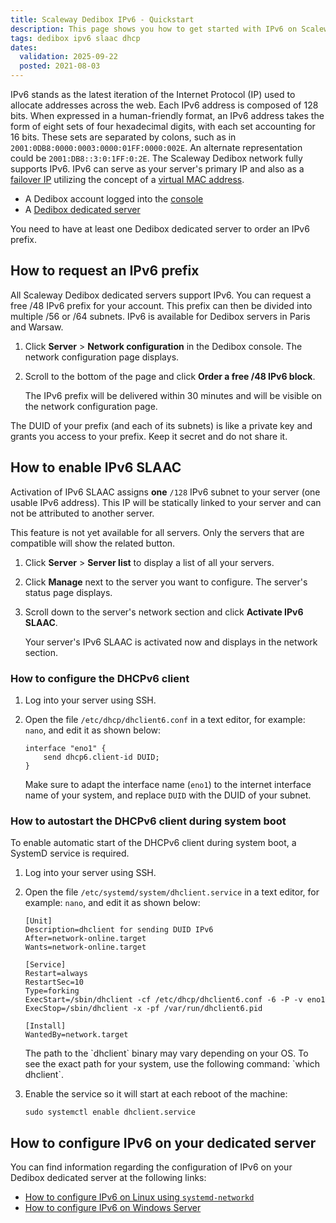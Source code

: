 ```yaml
---
title: Scaleway Dedibox IPv6 - Quickstart
description: This page shows you how to get started with IPv6 on Scaleway Dedibox.
tags: dedibox ipv6 slaac dhcp
dates:
  validation: 2025-09-22
  posted: 2021-08-03
---
```



IPv6 stands as the latest iteration of the Internet Protocol (IP) used to allocate addresses across the web. Each IPv6 address is composed of 128 bits. When expressed in a human-friendly format, an IPv6 address takes the form of eight sets of four hexadecimal digits, with each set accounting for 16 bits. These sets are separated by colons, such as in `2001:0DB8:0000:0003:0000:01FF:0000:002E`. An alternate representation could be `2001:DB8::3:0:1FF:0:2E`. The Scaleway Dedibox network fully supports IPv6. IPv6 can serve as your server's primary IP and also as a [failover IP](/dedibox-ip-failover/concepts/#failover-ips) utilizing the concept of a [virtual MAC address](/dedibox-ip-failover/concepts/#virtual-mac-address).

<Requirements />

- A Dedibox account logged into the [console](https://console.online.net)
- A [Dedibox dedicated server](https://www.scaleway.com/en/dedibox/)

<Message type="note">
  You need to have at least one Dedibox dedicated server to order an IPv6 prefix.
</Message>

## How to request an IPv6 prefix

All Scaleway Dedibox dedicated servers support IPv6. You can request a free /48 IPv6 prefix for your account. This prefix can then be divided into multiple /56 or /64 subnets. IPv6 is available for Dedibox servers in Paris and Warsaw.

1. Click **Server** > **Network configuration** in the Dedibox console. The network configuration page displays.
2. Scroll to the bottom of the page and click **Order a free /48 IPv6 block**.

    The IPv6 prefix will be delivered within 30 minutes and will be visible on the network configuration page.

<Message type="important">
  The DUID of your prefix (and each of its subnets) is like a private key and grants you access to your prefix. Keep it secret and do not share it.
</Message>

## How to enable IPv6 SLAAC

Activation of IPv6 SLAAC assigns **one** `/128` IPv6 subnet to your server (one usable IPv6 address). This IP will be statically linked to your server and can not be attributed to another server.

<Message tyoe="note">
  This feature is not yet available for all servers. Only the servers that are compatible will show the related button.
</Message>

1. Click **Server** > **Server list** to display a list of all your servers.
2. Click **Manage** next to the server you want to configure. The server's status page displays.
3. Scroll down to the server's network section and click **Activate IPv6 SLAAC**.

    Your server's IPv6 SLAAC is activated now and displays in the network section.

### How to configure the DHCPv6 client

1. Log into your server using SSH.
2. Open the file `/etc/dhcp/dhclient6.conf` in a text editor, for example: `nano`, and edit it as shown below:
    ```
    interface "eno1" {
        send dhcp6.client-id DUID;
    }
    ```

    Make sure to adapt the interface name (`eno1`) to the internet interface name of your system, and replace `DUID` with the DUID of your subnet.

### How to autostart the DHCPv6 client during system boot

<Message type="note">
  To enable automatic start of the DHCPv6 client during system boot, a SystemD service is required.
</Message>

1. Log into your server using SSH.
2. Open the file `/etc/systemd/system/dhclient.service` in a text editor, for example: `nano`, and edit it as shown below:
    ```
    [Unit]
    Description=dhclient for sending DUID IPv6
    After=network-online.target
    Wants=network-online.target

    [Service]
    Restart=always
    RestartSec=10
    Type=forking
    ExecStart=/sbin/dhclient -cf /etc/dhcp/dhclient6.conf -6 -P -v eno1
    ExecStop=/sbin/dhclient -x -pf /var/run/dhclient6.pid

    [Install]
    WantedBy=network.target
    ```

    <Message type="tip">
      The path to the `dhclient` binary may vary depending on your OS. To see the exact path for your system, use the following command: `which dhclient`.
    </Message>
3. Enable the service so it will start at each reboot of the machine:
    ```
    sudo systemctl enable dhclient.service
    ```

## How to configure IPv6 on your dedicated server

You can find information regarding the configuration of IPv6 on your Dedibox dedicated server at the following links:

* [How to configure IPv6 on Linux using `systemd-networkd`](/dedibox-ipv6/how-to/configure-ipv6-linux/)
* [How to configure IPv6 on Windows Server](/dedibox-ipv6/how-to/configure-ipv6-windows/)